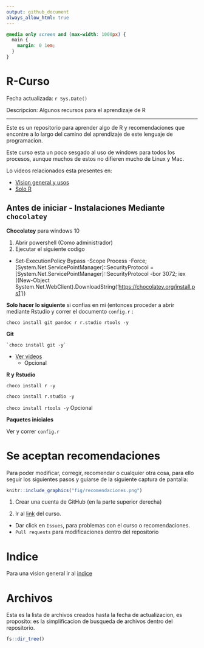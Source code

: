 ```yaml
---
output: github_document
always_allow_html: true
---
```



```css
@media only screen and (max-width: 1000px) {
  main {
    margin: 0 1em;
  }
}
```

# R-Curso

Fecha actualizada: `r Sys.Date()`

Descripcion: Algunos recursos para el aprendizaje de R

--- 

Este es un repositorio para aprender algo de R y recomendaciones que encontre a lo largo del camino del aprendizaje de este lenguaje de programacion. 

Este curso esta un poco sesgado al uso de windows para todos los procesos, aunque muchos de estos no difieren mucho de Linux y Mac. 

Lo videos relacionados esta presentes en: 

- [Vision general y usos](https://www.youtube.com/playlist?list=PLDVZfi7ztrg5RU6xmgceV4MJ9YlE7oele)
- [Solo R](https://www.youtube.com/playlist?list=PLDVZfi7ztrg6Ob825jQ6AEYGUceKHg_fY)





## Antes de iniciar - Instalaciones Mediante `chocolatey`

**Chocolatey** para windows 10

1. Abrir powershell (Como administrador) 
1. Ejecutar el
siguiente codigo 

- Set-ExecutionPolicy Bypass -Scope Process -Force;
\[System.Net.ServicePointManager\]::SecurityProtocol =
\[System.Net.ServicePointManager\]::SecurityProtocol -bor 3072; iex
((New-Object
System.Net.WebClient).DownloadString(‘<https://chocolatey.org/install.ps1>’))

**Solo hacer lo siguiente** si confias en mi (entonces proceder a abrir mediante Rstudio y correr el documento `config.r` :

`choco install git pandoc r r.studio rtools -y`

**Git**

``` 
`choco install git -y`
```

  - [Ver videos](https://www.youtube.com/playlist?list=PLmUnyBCRHkvUPkrsseI1SmMtYgfc-f8Kn)
    - Opcional

**R y Rstudio**

 `choco install r -y`
    
`choco install r.studio -y`
    
`choco install rtools -y`  Opcional

**Paquetes iniciales**

Ver y correr `config.r`

# Se aceptan recomendaciones 

Para poder modificar, corregir, recomendar o cualquier otra cosa, para ello seguir los siguientes pasos y guiarse de la siguiente captura de pantalla:

```r
knitr::include_graphics("fig/recomendaciones.png")
```

1. Crear una cuenta de GitHub (en la parte superior derecha)

1. Ir al [link](https://github.com/TJhon/r-curso) del curso.
  - Dar click en `Issues`, para problemas con el curso o recomendaciones. 
  - `Pull requests` para modificaciones dentro del repositorio
  
# Indice 

Para una vision general ir al [indice](https://github.com/TJhon/r-curso/blob/master/Indice.md)

# Archivos

Esta es la lista de archivos creados hasta la fecha de actualizacion, es proposito: es la simplificacion de busqueda de archivos dentro del repositorio.

```r

fs::dir_tree()
```


